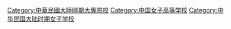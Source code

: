[[Category:中華民國大陸時期大專院校|Category:中華民國大陸時期大專院校]]
[[Category:中国女子高等学校|Category:中国女子高等学校]]
[[Category:中华民国大陆时期女子学校|Category:中华民国大陆时期女子学校]]